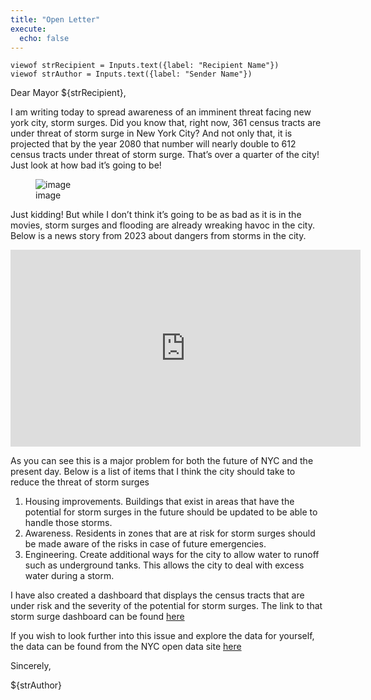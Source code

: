 ```yaml
---
title: "Open Letter"
execute:
  echo: false
---
```


```ojs
viewof strRecipient = Inputs.text({label: "Recipient Name"})
viewof strAuthor = Inputs.text({label: "Sender Name"})
```

Dear Mayor \${strRecipient},

I am writing today to spread awareness of an imminent threat facing new york city, storm surges. Did you know that, right now, 361 census tracts are under threat of storm surge in New York City? And not only that, it is projected that by the year 2080 that number will nearly double to 612 census tracts under threat of storm surge. That's over a quarter of the city! Just look at how bad it's going to be!

![image](./TidalWave.jfif)

Just kidding! But while I don't think it's going to be as bad as it is in the movies, storm surges and flooding are already wreaking havoc in the city. Below is a news story from 2023 about dangers from storms in the city.

<iframe width="560" height="315" src="https://www.youtube.com/embed/5LnDkdgzLk8?si=NaU8hRMCwLXnCvEi" title="YouTube video player" frameborder="0" allow="accelerometer; autoplay; clipboard-write; encrypted-media; gyroscope; picture-in-picture; web-share" referrerpolicy="strict-origin-when-cross-origin" allowfullscreen>

</iframe>

As you can see this is a major problem for both the future of NYC and the present day. Below is a list of items that I think the city should take to reduce the threat of storm surges

1.  Housing improvements. Buildings that exist in areas that have the potential for storm surges in the future should be updated to be able to handle those storms.
2.  Awareness. Residents in zones that are at risk for storm surges should be made aware of the risks in case of future emergencies.
3.  Engineering. Create additional ways for the city to allow water to runoff such as underground tanks. This allows the city to deal with excess water during a storm.

I have also created a dashboard that displays the census tracts that are under risk and the severity of the potential for storm surges. The link to that storm surge dashboard can be found [here](https://www.arcgis.com/apps/dashboards/581b9c0a72994ad48e92efdbfac21195)

If you wish to look further into this issue and explore the data for yourself, the data can be found from the NYC open data site [here](https://data.cityofnewyork.us/Environment/New-York-City-s-Flood-Vulnerability-Index/mrjc-v9pm/about_data)

Sincerely,

\${strAuthor}
